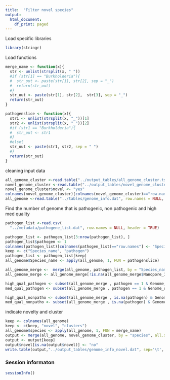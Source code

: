 ```yaml
---
title:  "Filter novel species"
output:
  html_document:
    df_print: paged
---
```


Load specific libraries
```r
library(stringr)
```

Load functions
```r

merge_name <- function(x){
  str <- unlist(strsplit(x, " "))
  #if (str[1] == "Burkholderia"){
  #  str_out <- paste(str[1], str[2], sep = "_")
  #  return(str_out)
  #}
  str_out <- paste(str[1], str[2],  str[3], sep = "_")
  return(str_out)
}

pathogenslice <- function(x){
  str1 <- unlist(strsplit(x, "_"))[1]
  str2 <- unlist(strsplit(x, "_"))[2]
  #if (str1 == "Burkholderia"){
  #  str_out <- str1
  #}
  #else{
  str_out <- paste(str1, str2, sep = " ")
  #}
  return(str_out)
}

```

cleaning input data
```r
all_genome_cluster <-read.table("../output_tables/all_genome_cluster.tsv", row.names = NULL, sep="\t")
novel_genome_cluster <-read.table("../output_tables/novel_genome_cluster.tsv", row.names = NULL, sep="\t")
novel_genome_cluster$novel <- "yes"
colnames(novel_genome_cluster)[colnames(novel_genome_cluster)=="row.names"] <- "species"
all_genome <-read.table("../tables/genome_info.dat", row.names = NULL, sep="\t", header = TRUE)

```

Find the number of genome that is pathogenic, non pathogenic and high med quality
```r

pathogen_list <-read.csv(
  "../metadata/pathogene_list.dat", row.names = NULL, header = TRUE)

pathogen_list <- pathogen_list[3:nrow(pathogen_list), ]
pathogen_list$pathogen <- 1
colnames(pathogen_list)[colnames(pathogen_list)=="row.names"] <- "Species_name"
keep <- c("Species_name", "pathogen")
pathogen_list <- pathogen_list[keep]
all_genome$Species_name <- apply(all_genome, 1, FUN = pathogenslice)

all_genome_merge <-  merge(all_genome, pathogen_list, by = "Species_name", all = TRUE, sort = FALSE)
all_genome_merge <- all_genome_merge[!is.na(all_genome_merge$Nanopore_ID),]

high_qual_pathogen <- subset(all_genome_merge , pathogen == 1 & Genome_quality == "HIGH_QUAL")
med_qual_pathogen <- subset(all_genome_merge , pathogen == 1 & Genome_quality == "MEDIUM_QUAL")

high_qual_nonpatho <- subset(all_genome_merge , is.na(pathogen) & Genome_quality == "HIGH_QUAL")
med_qual_nonpatho <- subset(all_genome_merge , is.na(pathogen) & Genome_quality == "MEDIUM_QUAL")


```


indicate novelty and cluster
```r
keep <- colnames(all_genome)
keep <- c(keep, "novel", "clusters")
all_genome$species <- apply(all_genome, 1, FUN = merge_name)
output <- merge(all_genome, novel_genome_cluster, by = "species", all.x = TRUE,  sort = FALSE)
output <- output[keep]
output$novel[is.na(output$novel)] <- "no"
write.table(output,"../output_tables/genome_info_novel.dat", sep='\t', quote = FALSE)
```


### Session informaton
```r
sessionInfo()
```


